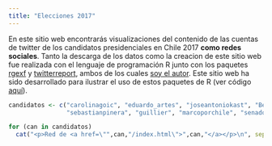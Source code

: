 ```yaml
---
title: "Elecciones 2017"
---
```


En este sitio web encontrarás visualizaciones del contenido de las cuentas de twitter de los candidatos presidenciales en Chile 2017 __como redes sociales__. Tanto la descarga de los datos como la creacion de este sitio web fue realizada con el lenguaje de programación R junto con los paquetes [rgexf](https://github.com/gvegayon/rgexf) y [twitterreport](https://github.com/gvegayon/twitterreport), ambos de los cuales [soy el autor](http://ggvy.cl). Este sitio web ha sido desarrollado para ilustrar el uso de estos paquetes de R (ver código [aquí](https://github.com/gvegayon/elecciones2017)).


```r
candidatos <- c("carolinagoic", "eduardo_artes", "joseantoniokast", "BeaSanchezYTu",
                "sebastianpinera", "guillier", "marcoporchile", "senadornavarro")
```

```r
for (can in candidatos)
  cat("<p>Red de <a href=\"",can,"/index.html\">",can,"</a></p>\n", sep="")
```


